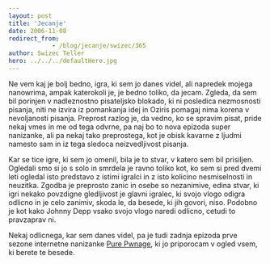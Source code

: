 ```yaml
---
layout: post
title: 'Jecanje'
date: 2006-11-08
redirect_from: 
            - /blog/jecanje/swizec/365
author: Swizec Teller
hero: ../../../defaultHero.jpg
---
```

Ne vem kaj je bolj bedno, igra, ki sem jo danes videl, ali napredek mojega nanowrima, ampak katerokoli je, je bedno toliko, da jecam. Zgleda, da sem bil porinjen v nadleznostno pisateljsko blokado, ki ni posledica nezmosnosti pisanja, niti ne izvira iz pomankanja idej in Oziris pomagaj nima korena v nevoljanosti pisanja. Preprost razlog je, da vedno, ko se spravim pisat, pride nekaj vmes in me od tega odvrne, pa naj bo to nova epizoda super nanizanke, ali pa nekaj tako preprostega, kot je obisk kavarne z ljudmi namesto sam in iz tega sledoca neizvedljivost pisanja.

Kar se tice igre, ki sem jo omenil, bila je to stvar, v katero sem bil prisiljen. Ogledali smo si jo s solo in smrdela je ravno toliko kot, ko sem si pred dvemi leti ogledal isto predstavo z istimi igralci in z isto kolicino nesmiselnosti in neuzitka. Zgodba je preprosto zanic in osebe so nezanimive, edina stvar, ki igri nekako povzdigne gledljivost je glavni igralec, ki svojo vlogo odigra odlicno in je celo zanimiv, skoda le, da besede, ki jih govori, niso. Podobno je kot kako Johnny Depp vsako svojo vlogo naredi odlicno, cetudi to pravzaprav ni.

Nekaj odlicnega, kar sem danes videl, pa je tudi zadnja epizoda prve sezone internetne nanizanke [Pure Pwnage](http://www.purepwnage.com/), ki jo priporocam v ogled vsem, ki berete te besede.